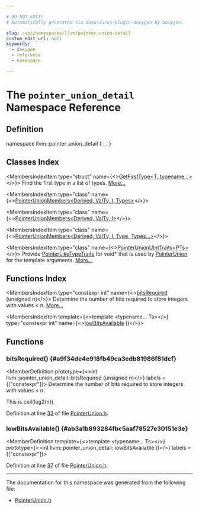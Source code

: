 ```yaml
---

# DO NOT EDIT!
# Automatically generated via docusaurus-plugin-doxygen by Doxygen.

slug: /api/namespaces/llvm/pointer-union-detail
custom_edit_url: null
keywords:
  - doxygen
  - reference
  - namespace

---
```





# The `pointer_union_detail` Namespace Reference

<DoxygenPage pluginConfig={pluginConfig}>



## Definition

<CodeBlock>namespace llvm::pointer&#95;union&#95;detail &#123; ... &#125;</CodeBlock>

## Classes Index

<MembersIndex>

<MembersIndexItem
  type="struct"
  name={<><a href="/docs/api/structs/llvm/pointer-union-detail/getfirsttype">GetFirstType&lt;T, typename...&gt;</a></>}>
Find the first type in a list of types. <a href="/docs/api/structs/llvm/pointer-union-detail/getfirsttype/#details">More...</a>
</MembersIndexItem>

<MembersIndexItem
  type="class"
  name={<><a href="/docs/api/classes/llvm/pointer-union-detail/pointerunionmembers">PointerUnionMembers&lt;Derived, ValTy, I, Types&gt;</a></>}>
</MembersIndexItem>

<MembersIndexItem
  type="class"
  name={<><a href="/docs/api/classes/llvm/pointer-union-detail/pointerunionmembers-f4fbe37fc97753145eafa1a51314cd67">PointerUnionMembers&lt;Derived, ValTy, I&gt;</a></>}>
</MembersIndexItem>

<MembersIndexItem
  type="class"
  name={<><a href="/docs/api/classes/llvm/pointer-union-detail/pointerunionmembers-7485e065c2b94620b68f32db08b5ad01">PointerUnionMembers&lt;Derived, ValTy, I, Type, Types...&gt;</a></>}>
</MembersIndexItem>

<MembersIndexItem
  type="class"
  name={<><a href="/docs/api/classes/llvm/pointer-union-detail/pointerunionuinttraits">PointerUnionUIntTraits&lt;PTs&gt;</a></>}>
Provide <a href="/docs/api/structs/llvm/pointerliketypetraits">PointerLikeTypeTraits</a> for void&#42; that is used by <a href="/docs/api/classes/llvm/pointerunion">PointerUnion</a> for the template arguments. <a href="/docs/api/classes/llvm/pointer-union-detail/pointerunionuinttraits/#details">More...</a>
</MembersIndexItem>

</MembersIndex>

## Functions Index

<MembersIndex>

<MembersIndexItem
  type="constexpr int"
  name={<><a href="#a9f34de4e918fb49ca3edb81986f81dcf">bitsRequired</a> (unsigned n)</>}>
Determine the number of bits required to store integers with values &lt; n. <a href="#a9f34de4e918fb49ca3edb81986f81dcf">More...</a>
</MembersIndexItem>

<MembersIndexItem
  template={<>template &lt;typename... Ts&gt;</>}
  type="constexpr int"
  name={<><a href="#ab3a1b893284fbc5aaf78527e30151e3e">lowBitsAvailable</a> ()</>}>
</MembersIndexItem>

</MembersIndex>


<SectionDefinition>

## Functions

### bitsRequired() {#a9f34de4e918fb49ca3edb81986f81dcf}

<MemberDefinition
  prototype={<>int llvm::pointer&#95;union&#95;detail::bitsRequired (unsigned n)</>}
  labels = {["constexpr"]}>
Determine the number of bits required to store integers with values &lt; n.

This is ceil(log2(n)).

Definition at line <a href="/docs/api/files/include/include/llvm/include/llvm/adt/pointerunion-h/#l00033">33</a> of file <a href="/docs/api/files/include/include/llvm/include/llvm/adt/pointerunion-h">PointerUnion.h</a>.
</MemberDefinition>

### lowBitsAvailable() {#ab3a1b893284fbc5aaf78527e30151e3e}

<MemberDefinition
  template={<>template &lt;typename... Ts&gt;</>}
  prototype={<>int llvm::pointer&#95;union&#95;detail::lowBitsAvailable ()</>}
  labels = {["constexpr"]}>

Definition at line <a href="/docs/api/files/include/include/llvm/include/llvm/adt/pointerunion-h/#l00037">37</a> of file <a href="/docs/api/files/include/include/llvm/include/llvm/adt/pointerunion-h">PointerUnion.h</a>.
</MemberDefinition>

</SectionDefinition>

<hr/>

The documentation for this namespace was generated from the following file:

<ul>
<li><a href="/docs/api/files/include/include/llvm/include/llvm/adt/pointerunion-h">PointerUnion.h</a></li>
</ul>

</DoxygenPage>
